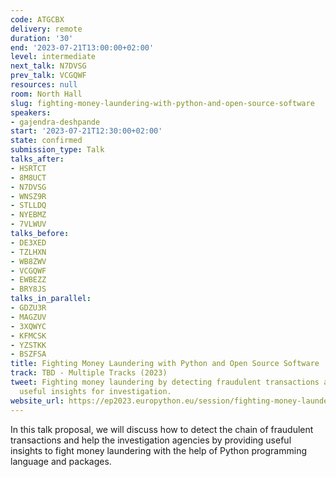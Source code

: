 ```yaml
---
code: ATGCBX
delivery: remote
duration: '30'
end: '2023-07-21T13:00:00+02:00'
level: intermediate
next_talk: N7DVSG
prev_talk: VCGQWF
resources: null
room: North Hall
slug: fighting-money-laundering-with-python-and-open-source-software
speakers:
- gajendra-deshpande
start: '2023-07-21T12:30:00+02:00'
state: confirmed
submission_type: Talk
talks_after:
- HSRTCT
- 8M8UCT
- N7DVSG
- WNSZ9R
- STLLDQ
- NYEBMZ
- 7VLWUV
talks_before:
- DE3XED
- TZLHXN
- WB8ZWV
- VCGQWF
- EWBEZZ
- BRY8JS
talks_in_parallel:
- GDZU3R
- MAGZUV
- 3XQWYC
- KFMCSK
- YZSTKK
- BSZFSA
title: Fighting Money Laundering with Python and Open Source Software
track: TBD - Multiple Tracks (2023)
tweet: Fighting money laundering by detecting fraudulent transactions and providing
  useful insights for investigation.
website_url: https://ep2023.europython.eu/session/fighting-money-laundering-with-python-and-open-source-software
---
```


In this talk proposal, we will discuss how to detect the chain of fraudulent transactions and help the investigation agencies by providing useful insights to fight money laundering with the help of Python programming language and packages.